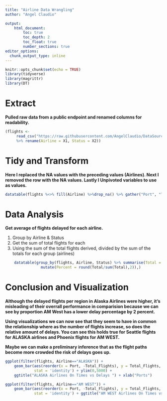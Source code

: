 ```yaml
---
title: "Airline Data Wrangling"
author: "Angel Claudio"

output: 
    html_document: 
        toc: true
        toc_depth: 2
        toc_float: true
        number_sections: true
editor_options:
  chunk_output_type: inline
---
```


```r
knitr::opts_chunk$set(echo = TRUE)
library(tidyverse)
library(magrittr)
library(DT)
```

# Extract

**Pulled raw data from a public endpoint and renamed columns for readability.**

```r
(flights <- 
     read_csv("https://raw.githubusercontent.com/AngelClaudio/DataSources/master/Flights.csv")
     %>% rename(Airline = X1, Status = X2)) 
```

# Tidy and Transform

**Here I replaced the NA values with the preceding values (Airlines). Next I removed the row with the NA values. Lastly I Unpivoted variables to use as values.**

```r
datatable(flights %<>% fill(Airline) %>%drop_na() %>% gather("Port", "Total_Flights", 3:7))       
```

# Data Analysis

**Get average of flights delayed for each airline.**

1. Group by Airline & Status
2. Get the sum of total flights for each
3. Using the sum of the total flights derived, divided by the sum of the totals for each group (airlines)

```r
    datatable(group_by(flights, Airline, Status) %>% summarise(Total = sum(Total_Flights)) %>%
                mutate(Percent = round(Total/sum(Total),2)),)
```

# Conclusion and Visualization

**Although the delayed flights per region in Alaska Airlines were higher, it's misleading of their overrall performance in comparision because we can see by proportion AM West has a lower delay percentage by 2 percent.**

**Using visualizations we can now see that they seem to have in common the relationship where as the number of flights increase, so does the relative amount of delays. You can see this holds true for Seattle flights for ALASKA airlines and Phoenix flights for AM WEST.**

**Maybe we can make a preliminary inference that as the flight paths become more crowded the risk of delays goes up.**

```r
ggplot(filter(flights, Airline=="ALASKA")) + 
    geom_bar(aes(reorder(x = Port, -Total_Flights), y = Total_Flights, fill = Status),
             stat = 'identity') + ylim(0,5000) +
    ggtitle("ALASKA Airlines On Times vs Delays ") + xlab("Ports")

ggplot(filter(flights, Airline=="AM WEST")) + 
    geom_bar(aes(reorder(x = Port, -Total_Flights), y = Total_Flights, fill = Status),
             stat = 'identity') + ggtitle("AM WEST Airlines On Times vs Delays") + xlab("Ports")
```


